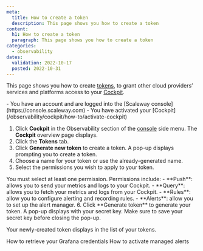 ```yaml
---
meta:
  title: How to create a token
  description: This page shows you how to create a token
content:
  h1: How to create a token
  paragraph: This page shows you how to create a token
categories:
  - observability
dates:
  validation: 2022-10-17
  posted: 2022-10-31
---
```


This page shows you how to create [tokens](/observability/cockpit/concepts/#tokens), to grant other cloud providers’ services and platforms access to your [Cockpit](/observability/cockpit/concepts/#cockpit).

<Message type="requirement">
 - You have an account and are logged into the [Scaleway console](https://console.scaleway.com)
 - You have activated your [Cockpit](/observability/cockpit/how-to/activate-cockpit)
</Message>


1. Click **Cockpit** in the Observability section of the [console](https://console.scaleway.com/) side menu. The **Cockpit** overview page displays.
2. Click the **Tokens** tab.
3. Click **Generate new token** to create a token. A pop-up displays prompting you to create a token.
4. Choose a name for your token or use the already-generated name.
5. Select the permissions you wish to apply to your token.
  <Message type="important">
   You must select at least one permission.
   Permissions include:
   - **Push**: allows you to send your metrics and logs to your Cockpit.
   - **Query**: allows you to fetch your metrics and logs from your Cockpit.
   - **Rules**: allow you to configure alerting and recording rules.
   - **Alerts**: allow you to set up the alert manager.
  </Message>
6. Click **Generate token** to generate your token. A pop-up displays with your secret key.

<Message type="important">
 Make sure to save your secret key before closing the pop-up.
</Message>

Your newly-created token displays in the list of your tokens.

<Navigation title="See Also">
  <PreviousButton to="/observability/cockpit/how-to/retrieve-grafana-credentials/">How to retrieve your Grafana credentials</PreviousButton>
  <NextButton to="/observability/cockpit/how-to/activate-managed-alerts/">How to activate managed alerts</NextButton>
</Navigation>